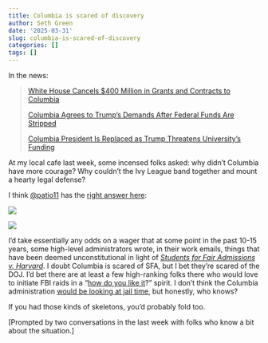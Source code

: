 ```yaml
---
title: Columbia is scared of discovery
author: Seth Green
date: '2025-03-31'
slug: columbia-is-scared-of-discovery
categories: []
tags: []
---
```


In the news:

> [White House Cancels \$400 Million in Grants and Contracts to Columbia](https://www.nytimes.com/2025/03/07/nyregion/trump-administration-columbia-grants-cancelled-antisemitism.html)
>
> [Columbia Agrees to Trump’s Demands After Federal Funds Are Stripped](https://www.nytimes.com/2025/03/21/nyregion/columbia-response-trump-demands.html){.uri}
>
> [Columbia President Is Replaced as Trump Threatens University’s Funding](https://www.nytimes.com/2025/03/28/us/columbia-universitys-president-resigns.html)

At my local cafe last week, some incensed folks asked: why didn't Columbia have more courage? Why couldn't the Ivy League band together and mount a hearty legal defense?

I think [\@patio11](https://x.com/patio11) has the [right answer here](https://x.com/patio11/status/1678235882481127427):

![](images/patio-first-tweet.png)

![](images/patio-second-tweet.png)

I'd take essentially any odds on a wager that at some point in the past 10-15 years, some high-level administrators wrote, in their work emails, things that have been deemed unconstitutional in light of [*Students for Fair Admissions v. Harvard*](https://en.wikipedia.org/wiki/Students_for_Fair_Admissions_v._Harvard). I doubt Columbia is scared of SFA, but I bet they're scared of the DOJ. I'd bet there are at least a few high-ranking folks there who would love to initiate FBI raids in a "[how do you like it](https://www.businessinsider.com/melania-trump-violated-new-underwear-mar-a-lago-raid-report-2022-9)?" spirit. I don't think the Columbia administration [would be looking at jail time](https://www.justice.gov/crt/statutes-enforced-criminal-section#:~:text=committed%20by%20others.-,A%20violation%20of%20the%20statute%20is%20a%20misdemeanor,-%2C%20unless%20prosecutors%20prove), but honestly, who knows?

If you had those kinds of skeletons, you'd probably fold too.

[Prompted by two conversations in the last week with folks who know a bit about the situation.]
